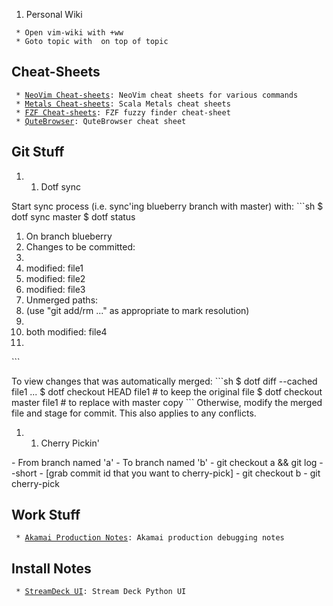 # Personal Wiki

  * Open vim-wiki with <leader>+ww
  * Goto topic with <enter> on top of topic

== Cheat-Sheets ==

  * [[neovim-sc|NeoVim Cheat-sheets]]: NeoVim cheat sheets for various commands
  * [[metals-sc|Metals Cheat-sheets]]: Scala Metals cheat sheets
  * [[fzf-sc|FZF Cheat-sheets]]: FZF fuzzy finder cheat-sheet
  * [[qbrowser-sc|QuteBrowser]]: QuteBrowser cheat sheet

== Git Stuff ==

## Dotf sync

Start sync process (i.e. sync'ing blueberry branch with master) with:
```sh
$ dotf sync master
$ dotf status
# On branch blueberry
# Changes to be committed:
#
#       modified:   file1
#       modified:   file2
#       modified:   file3
# Unmerged paths:
#   (use "git add/rm <file>..." as appropriate to mark resolution)
#
#       both modified:      file4
#
```

To view changes that was automatically merged:
```sh
$ dotf diff --cached file1
...
$ dotf checkout HEAD file1      # to keep the original file
$ dotf checkout master file1    # to replace with master copy
```
Otherwise, modify the merged file and stage for commit. This also applies to any conflicts.

## Cherry Pickin'

- From branch named 'a'
- To branch named 'b'
- git checkout a && git log --short
- [grab commit id that you want to cherry-pick]
- git checkout b
- git cherry-pick <id>

== Work Stuff ==

  * [[aka-prod|Akamai Production Notes]]: Akamai production debugging notes

== Install Notes ==

  * [[streamdeck-inst|StreamDeck UI]]: Stream Deck Python UI
